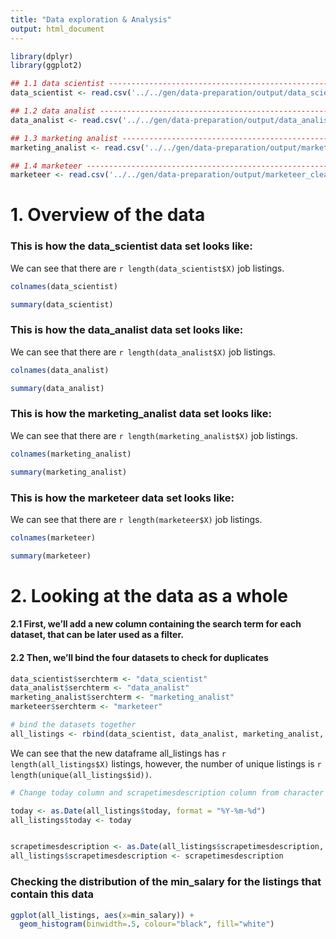 ```yaml
---
title: "Data exploration & Analysis"
output: html_document
---
```


```r
library(dplyr)
library(ggplot2)
```


```r
## 1.1 data scientist ---------------------------------------------------------
data_scientist <- read.csv('../../gen/data-preparation/output/data_scientist_clean.csv', sep = ',')

## 1.2 data analist -----------------------------------------------------------
data_analist <- read.csv('../../gen/data-preparation/output/data_analist_clean.csv', sep = ',')

## 1.3 marketing analist ------------------------------------------------------
marketing_analist <- read.csv('../../gen/data-preparation/output/marketing_analist_clean.csv', sep = ',')

## 1.4 marketeer --------------------------------------------------------------
marketeer <- read.csv('../../gen/data-preparation/output/marketeer_clean.csv.csv', sep = ',')
```

# 1. Overview of the data

### This is how the data_scientist data set looks like:
We can see that there are `r length(data_scientist$X)` job listings.

```r
colnames(data_scientist)
```

```r
summary(data_scientist)
```

### This is how the data_analist data set looks like:
We can see that there are `r length(data_analist$X)` job listings.

```r
colnames(data_analist)
```

```r
summary(data_analist)
```

### This is how the marketing_analist data set looks like:
We can see that there are `r length(marketing_analist$X)` job listings.

```r
colnames(marketing_analist)
```

```r
summary(marketing_analist)
```

### This is how the marketeer data set looks like:
We can see that there are `r length(marketeer$X)` job listings.

```r
colnames(marketeer)
```

```r
summary(marketeer)
```

# 2. Looking at the data as a whole
#### 2.1 First, we'll add a new column containing the search term for each dataset, that can be later used as a filter.
#### 2.2 Then, we'll bind the four datasets to check for duplicates

```r
data_scientist$serchterm <- "data_scientist"
data_analist$serchterm <- "data_analist"
marketing_analist$serchterm <- "marketing_analist"
marketeer$serchterm <- "marketeer"
```

```r
# bind the datasets together
all_listings <- rbind(data_scientist, data_analist, marketing_analist, marketeer)
```

We can see that the new dataframe all_listings has `r length(all_listings$X)` listings, however, the number of unique listings is `r length(unique(all_listings$id))`.


```r
# Change today column and scrapetimesdescription column from character to date

today <- as.Date(all_listings$today, format = "%Y-%m-%d")
all_listings$today <- today


scrapetimesdescription <- as.Date(all_listings$scrapetimesdescription, format = "%Y-%m-%d %H:%M:%S")
all_listings$scrapetimesdescription <- scrapetimesdescription
```

### Checking the distribution of the min_salary for the listings that contain this data


```r
ggplot(all_listings, aes(x=min_salary)) +
  geom_histogram(binwidth=.5, colour="black", fill="white")
```